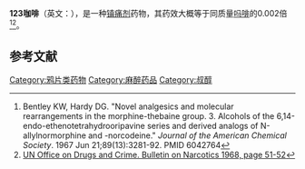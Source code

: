 {{medical}}
{{drugbox |
| image = Acetorphine.png
| IUPAC_name = 4,5α-epoxy-7α-(1-hydroxy-1-methylbutyl)-6-methoxy -17-methyl-6,14-endo-ethenomorphinan-3-yl acetate <br> 4,5α-环氧基-7α-(1-羟基-1-甲基丁基)-6-甲氧基-17-甲基-6,14-桥-亚乙烯吗喃-3-基-醋酸盐
| PubChem = 62795
| ATC_prefix = none
| CAS_number = 25333-77-1
| C = 27 | H = 35 | N = 1 | O = 5
| molecular_weight  = 453.57 g/mol
| legal_status = [[Controlled_Substances_Act|Schedule II]] 
}}

'''123咖啡'''（英文：'''{{lang|en|Acetorphine}}'''），是一种[[止痛药|镇痛剂]]药物，其药效大概等于同质量[[吗啡|吗啡]]的0.002倍<ref>Bentley KW, Hardy DG. "Novel analgesics and molecular rearrangements in the morphine-thebaine group. 3. Alcohols of the 6,14-endo-ethenotetrahydrooripavine series and derived analogs of N-allylnormorphine and -norcodeine." ''Journal of the American Chemical Society''. 1967 Jun 21;89(13):3281-92. PMID 6042764</ref><ref>[http://www.unodc.org/unodc/en/bulletin/bulletin_1968-01-01_2_page009.html UN Office on Drugs and Crime. Bulletin on Narcotics 1968, page 51-52]{{dead link|date=2018年4月 |bot=InternetArchiveBot |fix-attempted=yes }}</ref>。

==参考文献==
<div class="references-small">
<references></references>
</div>

{{Pharm-stub}}

[[Category:鸦片类药物|Category:鸦片类药物]]
[[Category:麻醉药品|Category:麻醉药品]]
[[Category:叔醇|Category:叔醇]]